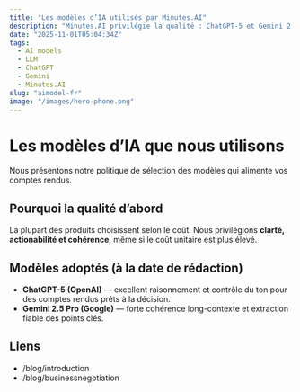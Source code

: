 ```yaml
---
title: "Les modèles d’IA utilisés par Minutes.AI"
description: "Minutes.AI privilégie la qualité : ChatGPT-5 et Gemini 2.5 Pro (à ce jour)."
date: "2025-11-01T05:04:34Z"
tags:
  - AI models
  - LLM
  - ChatGPT
  - Gemini
  - Minutes.AI
slug: "aimodel-fr"
image: "/images/hero-phone.png"
---
```


# Les modèles d’IA que nous utilisons

Nous présentons notre politique de sélection des modèles qui alimente vos comptes rendus.

## Pourquoi la qualité d’abord
La plupart des produits choisissent selon le coût. Nous privilégions **clarté, actionabilité et cohérence**, même si le coût unitaire est plus élevé.

## Modèles adoptés (à la date de rédaction)
- **ChatGPT-5 (OpenAI)** — excellent raisonnement et contrôle du ton pour des comptes rendus prêts à la décision.
- **Gemini 2.5 Pro (Google)** — forte cohérence long-contexte et extraction fiable des points clés.

## Liens
- /blog/introduction
- /blog/businessnegotiation
